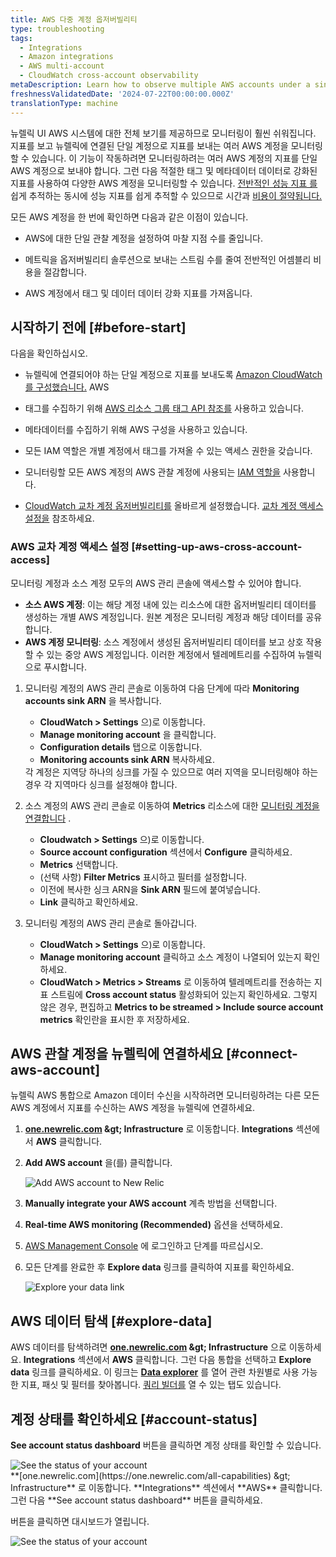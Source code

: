 ```yaml
---
title: AWS 다중 계정 옵저버빌리티
type: troubleshooting
tags:
  - Integrations
  - Amazon integrations
  - AWS multi-account
  - CloudWatch cross-account observability
metaDescription: Learn how to observe multiple AWS accounts under a single account on the New Relic user interface.
freshnessValidatedDate: '2024-07-22T00:00:00.000Z'
translationType: machine
---
```


뉴렐릭 UI AWS 시스템에 대한 전체 보기를 제공하므로 모니터링이 훨씬 쉬워집니다. 지표를 보고 뉴렐릭에 연결된 단일 계정으로 지표를 보내는 여러 AWS 계정을 모니터링할 수 있습니다. 이 기능이 작동하려면 모니터링하려는 여러 AWS 계정의 지표를 단일 AWS 계정으로 보내야 합니다. 그런 다음 적절한 태그 및 메타데이터 데이터로 강화된 지표를 사용하여 다양한 AWS 계정을 모니터링할 수 있습니다. [전반적인 성능 지표 를](/docs/data-apis/understand-data/new-relic-data-types/) 쉽게 추적하는 동시에 성능 지표를 쉽게 추적할 수 있으므로 시간과 [비용이 절약됩니다.](/docs/accounts/accounts-billing/new-relic-one-pricing-billing/data-ingest-billing/)

모든 AWS 계정을 한 번에 확인하면 다음과 같은 이점이 있습니다.

* AWS에 대한 단일 관찰 계정을 설정하여 마찰 지점 수를 줄입니다.

* 메트릭을 옵저버빌리티 솔루션으로 보내는 스트림 수를 줄여 전반적인 어셈블리 비용을 절감합니다.

* AWS 계정에서 태그 및 데이터 데이터 강화 지표를 가져옵니다.

## 시작하기 전에 [#before-start]

다음을 확인하십시오.

* 뉴렐릭에 연결되어야 하는 단일 계정으로 지표를 보내도록 [Amazon CloudWatch를 구성했습니다.](https://aws.amazon.com/cloudwatch/) AWS

* 태그를 수집하기 위해 [AWS 리소스 그룹 태그 API 참조를](https://docs.aws.amazon.com/resourcegroupstagging/latest/APIReference/overview.html) 사용하고 있습니다.

* 메타데이터를 수집하기 위해 AWS 구성을 사용하고 있습니다.

* 모든 IAM 역할은 개별 계정에서 태그를 가져올 수 있는 액세스 권한을 갖습니다.

* 모니터링할 모든 AWS 계정의 AWS 관찰 계정에 사용되는 [IAM 역할을](https://docs.aws.amazon.com/IAM/latest/UserGuide/id_roles.html) 사용합니다.

* [CloudWatch 교차 계정 옵저버빌리티를](https://docs.aws.amazon.com/AmazonCloudWatch/latest/monitoring/CloudWatch-Unified-Cross-Account.html) 올바르게 설정했습니다. [교차 계정 액세스 설정을](#setting-up-aws-cross-account-access) 참조하세요.

### AWS 교차 계정 액세스 설정 [#setting-up-aws-cross-account-access]

모니터링 계정과 소스 계정 모두의 AWS 관리 콘솔에 액세스할 수 있어야 합니다.

* **소스 AWS 계정**: 이는 해당 계정 내에 있는 리소스에 대한 옵저버빌리티 데이터를 생성하는 개별 AWS 계정입니다. 원본 계정은 모니터링 계정과 해당 데이터를 공유합니다.
* **AWS 계정 모니터링**: 소스 계정에서 생성된 옵저버빌리티 데이터를 보고 상호 작용할 수 있는 중앙 AWS 계정입니다. 이러한 계정에서 텔레메트리를 수집하여 뉴렐릭으로 푸시합니다.

1. 모니터링 계정의 AWS 관리 콘솔로 이동하여 다음 단계에 따라 <DNT>**Monitoring accounts sink ARN**</DNT> 을 복사합니다.

   * <DNT>**CloudWatch &gt; Settings**</DNT> 으)로 이동합니다.
   * <DNT>**Manage monitoring account**</DNT> 을 클릭합니다.
   * <DNT>**Configuration details**</DNT> 탭으로 이동합니다.
   * <DNT>**Monitoring accounts sink ARN**</DNT> 복사하세요.

   <Callout variant="important">
     각 계정은 지역당 하나의 싱크를 가질 수 있으므로 여러 지역을 모니터링해야 하는 경우 각 지역마다 싱크를 설정해야 합니다.
   </Callout>

2. 소스 계정의 AWS 관리 콘솔로 이동하여 <DNT>**Metrics**</DNT> 리소스에 대한 [모니터링 계정을 연결합니다](https://docs.aws.amazon.com/AmazonCloudWatch/latest/monitoring/CloudWatch-Unified-Cross-Account-Setup.html) .

   * <DNT>**Cloudwatch &gt; Settings**</DNT> 으)로 이동합니다.
   * <DNT>**Source account configuration**</DNT> 섹션에서 <DNT>**Configure**</DNT> 클릭하세요.
   * <DNT>**Metrics**</DNT> 선택합니다.
   * (선택 사항) <DNT>**Filter Metrics**</DNT> 표시하고 필터를 설정합니다.
   * 이전에 복사한 싱크 ARN을 <DNT>**Sink ARN**</DNT> 필드에 붙여넣습니다.
   * <DNT>**Link**</DNT> 클릭하고 확인하세요.

3. 모니터링 계정의 AWS 관리 콘솔로 돌아갑니다.

   * <DNT>**CloudWatch &gt; Settings**</DNT> 으)로 이동합니다.
   * <DNT>**Manage monitoring account**</DNT> 클릭하고 소스 계정이 나열되어 있는지 확인하세요.
   * <DNT>**CloudWatch &gt; Metrics &gt; Streams**</DNT> 로 이동하여 텔레메트리를 전송하는 지표 스트림에 <DNT>**Cross account status**</DNT> 활성화되어 있는지 확인하세요. 그렇지 않은 경우, 편집하고 <DNT>**Metrics to be streamed &gt; Include source account metrics**</DNT> 확인란을 표시한 후 저장하세요.

## AWS 관찰 계정을 뉴렐릭에 연결하세요 [#connect-aws-account]

뉴렐릭 AWS 통합으로 Amazon 데이터 수신을 시작하려면 모니터링하려는 다른 모든 AWS 계정에서 지표를 수신하는 AWS 계정을 뉴렐릭에 연결하세요.

1. <DNT>**[one.newrelic.com](https://one.newrelic.com/all-capabilities) &amp;gt; Infrastructure**</DNT> 로 이동합니다. <DNT>**Integrations**</DNT> 섹션에서 <DNT>**AWS**</DNT> 클릭합니다.

2. <DNT>**Add AWS account**</DNT> 을(를) 클릭합니다.

   <img title="Add AWS account to New Relic" alt="Add AWS account to New Relic" src="/images/infrastructure_screenshot-crop_aws-add-account.webp" />

3. <DNT>**Manually integrate your AWS account**</DNT> 계측 방법을 선택합니다.

4. <DNT>**Real-time AWS monitoring (Recommended)**</DNT> 옵션을 선택하세요.

5. [AWS Management Console](https://aws.amazon.com/console/) 에 로그인하고 단계를 따르십시오.

6. 모든 단계를 완료한 후 <DNT>**Explore data**</DNT> 링크를 클릭하여 지표를 확인하세요.

   <img title="Explore your data link" alt="Explore your data link" src="/images/infrastructure_screenshot-crop_aws-explore-data-link.webp" />

## AWS 데이터 탐색 [#explore-data]

AWS 데이터를 탐색하려면 <DNT>**[one.newrelic.com](https://one.newrelic.com/all-capabilities) &amp;gt; Infrastructure**</DNT> 으로 이동하세요. <DNT>**Integrations**</DNT> 섹션에서 <DNT>**AWS**</DNT> 클릭합니다. 그런 다음 통합을 선택하고 <DNT>**Explore data**</DNT> 링크를 클릭하세요. 이 링크는 <DNT>[**Data explorer**](/docs/query-your-data/explore-query-data/browse-data/introduction-data-explorer/)</DNT> 를 열어 관련 차원별로 사용 가능한 지표, 패싯 및 필터를 찾아봅니다. [쿼리 빌더를](/docs/telemetry-data-platform/get-data/apis/query-metric-data-type/) 열 수 있는 탭도 있습니다.

## 계정 상태를 확인하세요 [#account-status]

<DNT>**See account status dashboard**</DNT> 버튼을 클릭하면 계정 상태를 확인할 수 있습니다.

<img title="See the status of your account" alt="See the status of your account" src="/images/infrastructure_screenshot-crop_aws-see-account-status-dashboard.webp" />

<figcaption>
  <DNT>**[one.newrelic.com](https://one.newrelic.com/all-capabilities) &amp;gt; Infrastructure**</DNT> 로 이동합니다. <DNT>**Integrations**</DNT> 섹션에서 <DNT>**AWS**</DNT> 클릭합니다. 그런 다음 <DNT>**See account status dashboard**</DNT> 버튼을 클릭하세요.
</figcaption>

버튼을 클릭하면 대시보드가 열립니다.

<img title="See the status of your account" alt="See the status of your account" src="/images/infrastructure_screenshot-crop_aws-account-status-dashboard.webp" />